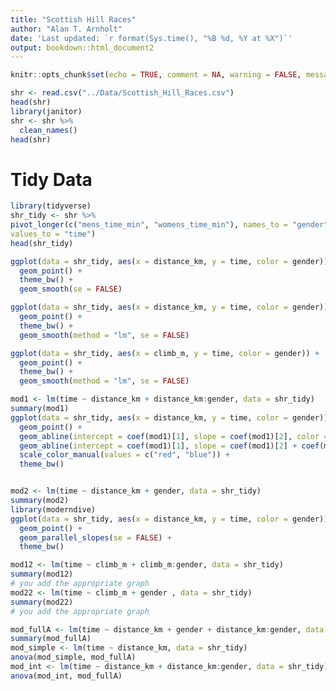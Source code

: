 ```yaml
---
title: "Scottish Hill Races"
author: "Alan T. Arnholt"
date: 'Last updated: `r format(Sys.time(), "%B %d, %Y at %X")`'
output: bookdown::html_document2
---
```


```r
knitr::opts_chunk$set(echo = TRUE, comment = NA, warning = FALSE, message = FALSE)
```

```r
shr <- read.csv("../Data/Scottish_Hill_Races.csv")
head(shr)
library(janitor)
shr <- shr %>% 
  clean_names()
head(shr)
```

# Tidy Data

```r
library(tidyverse)
shr_tidy <- shr %>% 
pivot_longer(c("mens_time_min", "womens_time_min"), names_to = "gender",
values_to = "time")
head(shr_tidy)
```

```r
ggplot(data = shr_tidy, aes(x = distance_km, y = time, color = gender)) + 
  geom_point() + 
  theme_bw() + 
  geom_smooth(se = FALSE)
```

```r
ggplot(data = shr_tidy, aes(x = distance_km, y = time, color = gender)) + 
  geom_point() + 
  theme_bw() + 
  geom_smooth(method = "lm", se = FALSE)

ggplot(data = shr_tidy, aes(x = climb_m, y = time, color = gender)) + 
  geom_point() + 
  theme_bw() + 
  geom_smooth(method = "lm", se = FALSE)
```

```r
mod1 <- lm(time ~ distance_km + distance_km:gender, data = shr_tidy)
summary(mod1)
ggplot(data = shr_tidy, aes(x = distance_km, y = time, color = gender)) + 
  geom_point() + 
  geom_abline(intercept = coef(mod1)[1], slope = coef(mod1)[2], color = "red") + 
  geom_abline(intercept = coef(mod1)[1], slope = coef(mod1)[2] + coef(mod1)[3], color = "blue") + 
  scale_color_manual(values = c("red", "blue")) + 
  theme_bw()


mod2 <- lm(time ~ distance_km + gender, data = shr_tidy)
summary(mod2)
library(moderndive)
ggplot(data = shr_tidy, aes(x = distance_km, y = time, color = gender)) + 
  geom_point() +
  geom_parallel_slopes(se = FALSE) + 
  theme_bw()

mod12 <- lm(time ~ climb_m + climb_m:gender, data = shr_tidy)
summary(mod12)
# you add the appropriate graph
mod22 <- lm(time ~ climb_m + gender , data = shr_tidy)
summary(mod22)
# you add the appropriate graph
```
```r
mod_fullA <- lm(time ~ distance_km + gender + distance_km:gender, data = shr_tidy)
summary(mod_fullA)
mod_simple <- lm(time ~ distance_km, data = shr_tidy)
anova(mod_simple, mod_fullA)
mod_int <- lm(time ~ distance_km + distance_km:gender, data = shr_tidy)
anova(mod_int, mod_fullA)
```

